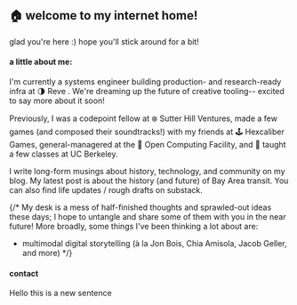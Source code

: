 
## :house: welcome to my internet home!
glad you're here :) hope you'll stick around for a bit!

#### a little about me:

I'm currently a systems engineer building production- and research-ready infra at 
<MDLink href="https://preview.reve.art">:last_quarter_moon: Reve</MDLink> <Pronunciation word="Reve" ipa="ʁɛv" audioFile="/audio/reve.mp3" client:load/>. We're dreaming up the future of creative tooling-- excited to say more about it soon!

Previously, I was a codepoint fellow at <MDLink href="https://shv.com/">:snowflake: Sutter Hill Ventures</MDLink>, made a few games (and composed their soundtracks!) with my friends at <MDLink href="https://hexcaliber.dev/games">:joystick: Hexcaliber Games</MDLink>,
general-managered at the <MDLink href="https://ocf.io">:penguin: Open Computing Facility</MDLink>, and 
:bear: <MDLink href="https://cs186berkeley.net">taught</MDLink> <MDLink href="https://cs61a.org">a</MDLink> <MDLink href="https://decal.ocf.io">few</MDLink> <MDLink href="https://atdp.berkeley.edu">classes</MDLink> at UC Berkeley.

I write long-form musings about history, technology, and community on my <MDLink href="https://bencuan.me/blog">blog</MDLink>. My <MDLink href="https://bencuan.me/blog/transit">latest post</MDLink> is about the history (and future) of Bay Area transit. You can also find life updates / rough drafts on <MDLink href="https://bencuan.substack.com">substack</MDLink>.

{/* My desk is a mess of half-finished thoughts and sprawled-out ideas these days; I hope to untangle and share some of them with you in the near future! More broadly, some things I've been thinking a lot about are:
- multimodal digital storytelling (à la <MDLink href="https://www.sbnation.com/a/17776-football/chapter-1">Jon Bois</MDLink>, <MDLink href="https://everythingi.love/">Chia Amisola</MDLink>, <MDLink href="https://www.youtube.com/@JacobGeller">Jacob Geller</MDLink>, and more) */}

#### contact

<ContactCard client:idle />


Hello this is a new sentence
